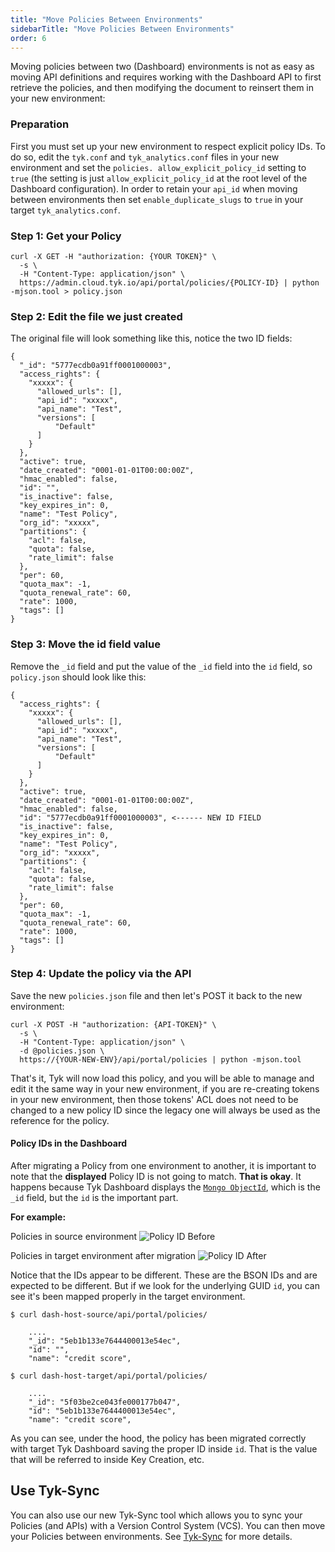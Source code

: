 ```yaml
---
title: "Move Policies Between Environments"
sidebarTitle: "Move Policies Between Environments"
order: 6
---
```


Moving policies between two (Dashboard) environments is not as easy as moving API definitions and requires working with the Dashboard API to first retrieve the policies, and then modifying the document to reinsert them in your new environment:

### Preparation

First you must set up your new environment to respect explicit policy IDs. To do so, edit the `tyk.conf` and `tyk_analytics.conf` files in your new environment and set the `policies. allow_explicit_policy_id` setting to `true` (the setting is just `allow_explicit_policy_id` at the root level of the Dashboard configuration). In order to retain your `api_id` when moving between environments then set `enable_duplicate_slugs` to `true` in your target `tyk_analytics.conf`.

### Step 1: Get your Policy

```{.copyWrapper}
curl -X GET -H "authorization: {YOUR TOKEN}" \
  -s \
  -H "Content-Type: application/json" \
  https://admin.cloud.tyk.io/api/portal/policies/{POLICY-ID} | python -mjson.tool > policy.json
```

### Step 2: Edit the file we just created

The original file will look something like this, notice the two ID fields:

```{.json}
{
  "_id": "5777ecdb0a91ff0001000003",
  "access_rights": {
    "xxxxx": {
      "allowed_urls": [],
      "api_id": "xxxxx",
      "api_name": "Test",
      "versions": [
          "Default"
      ]
    }
  },
  "active": true,
  "date_created": "0001-01-01T00:00:00Z",
  "hmac_enabled": false,
  "id": "",
  "is_inactive": false,
  "key_expires_in": 0,
  "name": "Test Policy",
  "org_id": "xxxxx",
  "partitions": {
    "acl": false,
    "quota": false,
    "rate_limit": false
  },
  "per": 60,
  "quota_max": -1,
  "quota_renewal_rate": 60,
  "rate": 1000,
  "tags": []
}
```

### Step 3: Move the id field value

Remove the `_id` field and put the value of the `_id` field into the `id` field, so `policy.json` should look like this:

```{.json}
{
  "access_rights": {
    "xxxxx": {
      "allowed_urls": [],
      "api_id": "xxxxx",
      "api_name": "Test",
      "versions": [
          "Default"
      ]
    }
  },
  "active": true,
  "date_created": "0001-01-01T00:00:00Z",
  "hmac_enabled": false,
  "id": "5777ecdb0a91ff0001000003", <------ NEW ID FIELD
  "is_inactive": false,
  "key_expires_in": 0,
  "name": "Test Policy",
  "org_id": "xxxxx",
  "partitions": {
    "acl": false,
    "quota": false,
    "rate_limit": false
  },
  "per": 60,
  "quota_max": -1,
  "quota_renewal_rate": 60,
  "rate": 1000,
  "tags": []
}
```

### Step 4: Update the policy via the API

Save the new `policies.json` file and then let's POST it back to the new environment:

```{.copyWrapper}
curl -X POST -H "authorization: {API-TOKEN}" \
  -s \
  -H "Content-Type: application/json" \
  -d @policies.json \
  https://{YOUR-NEW-ENV}/api/portal/policies | python -mjson.tool
```

That's it, Tyk will now load this policy, and you will be able to manage and edit it the same way in your new environment, if you are re-creating tokens in your new environment, then those tokens' ACL does not need to be changed to a new policy ID since the legacy one will always be used as the reference for the policy.

#### Policy IDs in the Dashboard

After migrating a Policy from one environment to another, it is important to note that the **displayed** Policy ID is not going to match.  **That is okay**.  It happens because Tyk Dashboard displays the [`Mongo ObjectId`](https://docs.mongodb.com/manual/reference/glossary/#term-id), which is the `_id` field, but the `id` is the important part.

**For example:**

Policies in source environment
<img src="/img/2.10/policy_id_before.png" alt="Policy ID Before" />

Policies in target environment after migration
<img src="/img/2.10/policy_id_after.png" alt="Policy ID After" />

Notice that the IDs appear to be different.  These are the BSON IDs and are expected to be different.  But if we look for the underlying GUID `id`, you can see it's been mapped properly in the target environment.

```
$ curl dash-host-source/api/portal/policies/

    ....
    "_id": "5eb1b133e7644400013e54ec",
    "id": "",
    "name": "credit score",

$ curl dash-host-target/api/portal/policies/

    ....
    "_id": "5f03be2ce043fe000177b047",
    "id": "5eb1b133e7644400013e54ec",
    "name": "credit score",
```

As you can see, under the hood, the policy has been migrated correctly with target Tyk Dashboard saving the proper ID inside `id`.   That is the value that will be referred to inside Key Creation, etc.

## Use Tyk-Sync

You can also use our new Tyk-Sync tool which allows you to sync your Policies (and APIs) with a Version Control System (VCS). You can then move your Policies between environments. See [Tyk-Sync](/api-management/automations#synchronize-tyk-environment-with-github-repository) for more details.
